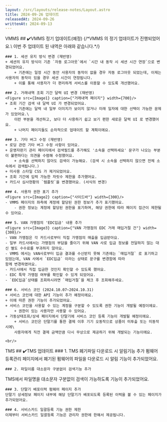 ```yaml
---
layout: /src/layouts/release-notes/Layout.astro
title: 2024-09-26 업데이트
releasedAt: 2024-09-26
writtenAt: 2024-09-13
---
```



<Frame>
    <Badge style={'web'}>VMMS</Badge>
    ## ✔️VMMS 정기 업데이트(예정)
    {/*VMMS 의 정기 업데이트가 진행되었어요.\
    이번 주 업데이트 된 내역은 아래와 같습니다.*/}

    ### 1. 세션 유지 방식 변경 (재반영)
    + 세션의 유지 방식이 기존 `자동 로그아웃`에서 `시간 내 동작 시 세션 시간 연장`으로 변경되었어요.
        + 기존에는 일정 시간 동안 사용자의 동작이 없을 경우 자동 로그아웃 되었는데, 이제는 사용자의 동작이 있을 경우 세션 시간이 연장됩니다.
        + 이를 통해 사용자가 더 편리하게 서비스를 이용할 수 있도록 개선했어요.

    ### 2. 거래내역 조회 기간 달력 UI 변경 (재반영)
    <Figure src={Image1} caption={"거래내역 페이지"} width={700}/>
    + 조회 기간 검색 내 달력 UI 가 변경되었어요.
        + 기존에는 달력 내 일부 이미지가 보이지 않거나 미래 일자에 대한 선택이 가능한 문제가 있었어요.\
        이런 부분을 개선하고, 보다 더 사용하기 쉽고 보기 편한 새로운 달력 UI 로 변경했어요.
        + 나머지 페이지들도 순차적으로 업데이트 할 계획이에요.

    ### 3. 기타 버그 수정 (재반영)
    + 로딩 관련 기타 버그 수정 사항이 있어요.
    + 운영자판기 관리 페이지에서 검색필드를 추가해도 '소속을 선택하세요' 문구가 나오는 부분이 불편하다는 의견을 수렴해 수정했어요.
        + 소속을 선택하지 않아도 검색이 가능해요. (검색 시 소속을 선택하지 않으면 전체 소속에서 검색됩니다.)
    + 미사용 스타일 CSS 가 제거되었어요.
    + 조회 기간에 입력 가능한 자릿수 제한을 추가했어요.
    + 카드사 심사현황의 `템플릿`을 변경했어요. (서식의 변경)

    ### 4. 사용자 권한 표기 추가
    <Figure src={Image2} caption={"사이드바"} width={300}/>
    - VMMS 페이지의 좌측에 계정에 할당된 권한 정보가 추가 표기했어요.
        - 권한 정보는 계정에 할당된 권한을 표기하며, 해당 권한에 따라 페이지 접근이 제한될 수 있어요.

    ### 5. VAN 가맹점의 'EDC입금' 내용 추가
    <Figure src={Image3} caption={"VAN 가맹점의 EDC 거래 매입거절 건"} width={300}/>
    - VAN 가맹점은 각 카드사로부터 직접 가맹점의 매출을 입금받아요.
    - 일부 카드사에서는 가맹점의 부담을 줄이기 위해 VAN 사로 입금 정보를 전달하지 않는 대신 별도 수수료를 부과하지 않아요.
    - VMMS 에서는 VAN사로부터 입금 결과를 수신받지 못해 기존에는 `매입거절` 로 표기하고 있었는데, VAN 사에서 `EDC입금` 이라는 상태로 문구를 변경함에 따라
    함께 변경하였어요.
    - 카드사에서 직접 입금한 것인지 확인할 수 있도록 했어요.
    - EDC 특약 가맹점 여부를 확인할 수 있게 되었어요.
    - `EDC입금`상태를 조회하시려면 `매입거절`을 체크 후 조회해주세요.

    ### 6. 서비스 코인 (2024.10.07~2024.10.31)
    + 서비스 코인에 대한 API 기능이 추가 예정이에요.
    + 이에 따른 권한 기능이 추가되었어요.
    + 서비스 코인을 사용할 수 있는 계정을 구분할 수 있도록 권한 기능이 개발될 예정이에요.
        + 권한이 있는 사용자만 사용할 수 있어요.
    + 가동상태조회/상세 페이지에서 단말기에 서비스 코인 등록 기능이 개발될 예정이에요.
        + 서비스 코인은 단말기를 통한 결제 이후 기기 오동작으로 상품이 미투출 또는 미동작 시에\
        사용자에게 직전 결제 금액만큼 다시 무상으로 제공하기 위해 개발되는 기능이에요.

    <br/>
</Frame>

<Frame>
	<Badge style={'web'}>TMS</Badge>
    ## ✔️TMS 업데이트
    ### 1. TMS 폐기파일 다운로드 시 알림기능 추가
    펌웨어 등록관리 페이지에서 폐기된 펌웨어의 파일을 다운로드 시 알림 기능이 추가되었어요.
    
    ### 2. 파일이름 대소문자 구분없이 검색기능 추가
  TMS에서 파일명을 대소문자 구분없이 검색이 가능하도록 기능이 추가되었어요.
    
    ### 3. 단말기 배포이력 펌웨어 페이지 추가
    단말기 상세정보 페이지 내부에 해당 단말기가 배포되도록 등록된 이력을 볼 수 있는 페이지가 추가되었어요.
    
    ### 4. 서비스카드 일괄등록 기능 권한 제한
    이제부터 서비스카드 일괄등록 기능은 관리자 권한에 한해서 제공됩니다.
</Frame>